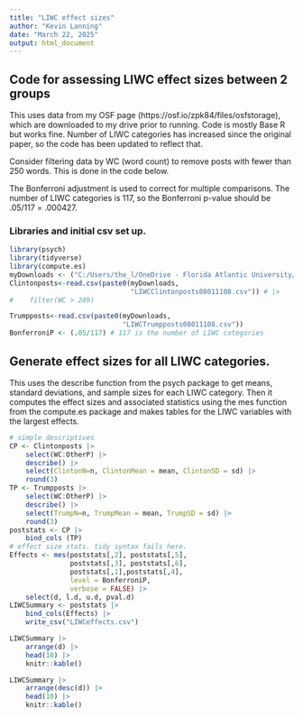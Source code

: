 ```yaml
---
title: "LIWC effect sizes"
author: "Kevin Lanning"
date: "March 22, 2025"
output: html_document
---
```


## Code for assessing LIWC effect sizes between 2 groups

This uses data from my OSF page (https://osf.io/zpk84/files/osfstorage), which are downloaded to my drive prior to running. 
Code is mostly Base R but works fine. Number of LIWC categories has increased since the original paper, so the code has been updated to reflect that.

Consider filtering data by WC (word count) to remove posts with fewer than 250 words. This is done in the code below.

The Bonferroni adjustment is used to correct for multiple comparisons. The number of LIWC categories is 117, so the Bonferroni p-value should be .05/117 = .000427.

### Libraries and initial csv set up.

```r
library(psych)
library(tidyverse)
library(compute.es)
myDownloads <- ("C:/Users/the_l/OneDrive - Florida Atlantic University/DownloadsOneDrive/")
Clintonposts<-read.csv(paste0(myDownloads,
                              "LIWCClintonposts08011108.csv")) # |> 
#    filter(WC > 249)

Trumpposts<-read.csv(paste0(myDownloads,
                            "LIWCTrumpposts08011108.csv"))
BonferroniP <- (.05/117) # 117 is the number of LIWC categories
```

## Generate effect sizes for all LIWC categories.

This uses the describe function from the psych package to get means, standard deviations, and sample sizes for each LIWC category. Then it computes the effect sizes and associated statistics using the mes function from the compute.es package and makes tables for the LIWC variables with the largest effects. 
```r
# simple descriptives
CP <- Clintonposts |> 
    select(WC:OtherP) |> 
    describe() |>
    select(ClintonN=n, ClintonMean = mean, ClintonSD = sd) |> 
    round(3)
TP <- Trumpposts |>
    select(WC:OtherP) |> 
    describe() |>
    select(TrumpN=n, TrumpMean = mean, TrumpSD = sd) |> 
    round(3)
poststats <- CP |> 
    bind_cols (TP)
# effect size stats. tidy syntax fails here.
Effects <- mes(poststats[,2], poststats[,5],
               poststats[,3], poststats[,6],
               poststats[,1],poststats[,4],
               level = BonferroniP,
               verbose = FALSE) |> 
    select(d, l.d, u.d, pval.d)
LIWCSummary <- poststats |> 
    bind_cols(Effects) |>
    write_csv("LIWCeffects.csv")

LIWCSummary |> 
    arrange(d) |> 
    head(10) |> 
    knitr::kable()

LIWCSummary |> 
    arrange(desc(d)) |> 
    head(10) |> 
    knitr::kable()


```
